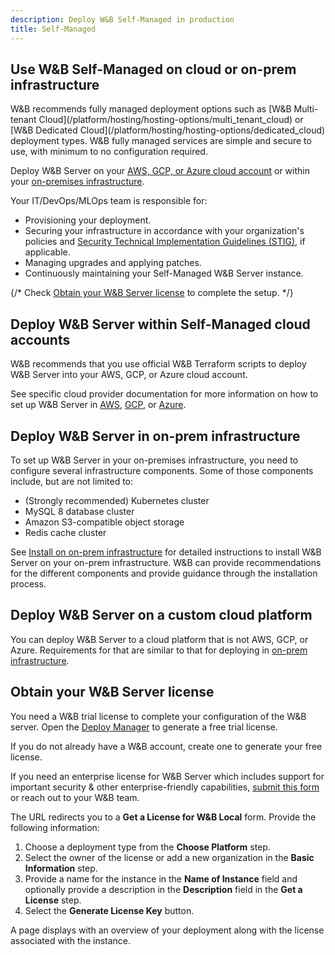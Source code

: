 ```yaml
---
description: Deploy W&B Self-Managed in production
title: Self-Managed
---
```


## Use W&B Self-Managed on cloud or on-prem infrastructure

<Note>
W&B recommends fully managed deployment options such as [W&B Multi-tenant Cloud](/platform/hosting/hosting-options/multi_tenant_cloud) or [W&B Dedicated Cloud](/platform/hosting/hosting-options/dedicated_cloud) deployment types. W&B fully managed services are simple and secure to use, with minimum to no configuration required.
</Note>

Deploy W&B Server on your [AWS, GCP, or Azure cloud account](#deploy-wb-server-within-Self-Managed-cloud-accounts) or within your [on-premises infrastructure](#deploy-wb-server-in-on-prem-infrastructure). 

Your IT/DevOps/MLOps team is responsible for:
- Provisioning your deployment.
- Securing your infrastructure in accordance with your organization's policies and [Security Technical Implementation Guidelines (STIG)](https://en.wikipedia.org/wiki/Security_Technical_Implementation_Guide), if applicable.
- Managing upgrades and applying patches.
- Continuously maintaining your Self-Managed W&B Server instance.


{/* Check [Obtain your W&B Server license](#obtain-your-wb-server-license) to complete the setup. */}

## Deploy W&B Server within Self-Managed cloud accounts

W&B recommends that you use official W&B Terraform scripts to deploy W&B Server into your AWS, GCP, or Azure cloud account.

See specific cloud provider documentation for more information on how to set up W&B Server in [AWS](/platform/hosting/self-managed/aws-tf), [GCP](/platform/hosting/self-managed/gcp-tf), or [Azure](/platform/hosting/self-managed/azure-tf).

## Deploy W&B Server in on-prem infrastructure

To set up W&B Server in your on-premises infrastructure, you need to configure several infrastructure components. Some of those components include, but are not limited to: 

- (Strongly recommended) Kubernetes cluster
- MySQL 8 database cluster
- Amazon S3-compatible object storage
- Redis cache cluster

See [Install on on-prem infrastructure](/platform/hosting/self-managed/bare-metal) for detailed instructions to install W&B Server on your on-prem infrastructure. W&B can provide recommendations for the different components and provide guidance through the installation process.

## Deploy W&B Server on a custom cloud platform

You can deploy W&B Server to a cloud platform that is not AWS, GCP, or Azure. Requirements for that are similar to that for deploying in [on-prem infrastructure](#deploy-wb-server-in-on-prem-infrastructure).

## Obtain your W&B Server license

You need a W&B trial license to complete your configuration of the W&B server. Open the [Deploy Manager](https://deploy.wandb.ai/deploy) to generate a free trial license. 

<Note>
If you do not already have a W&B account, create one to generate your free license.

If you need an enterprise license for W&B Server which includes support for important security & other enterprise-friendly capabilities, [submit this form](https://wandb.ai/site/for-enterprise/self-hosted-trial) or reach out to your W&B team.
</Note>

The URL redirects you to a **Get a License for W&B Local** form. Provide the following information:

1. Choose a deployment type from the **Choose Platform** step.
2. Select the owner of the license or add a new organization in the **Basic Information** step.
3. Provide a name for the instance in the **Name of Instance** field and optionally provide a description in the **Description** field in the **Get a License** step.
4. Select the **Generate License Key** button.

A page displays with an overview of your deployment along with the license associated with the instance.
